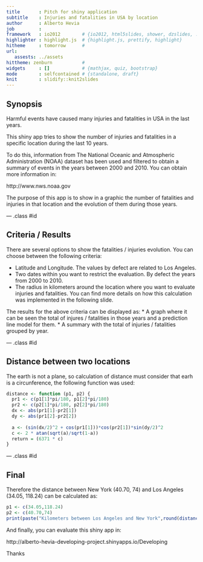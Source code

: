 ```yaml
---
title       : Pitch for shiny application
subtitle    : Injuries and fatalities in USA by location
author      : Alberto Hevia
job         : 
framework   : io2012        # {io2012, html5slides, shower, dzslides, ...}
highlighter : highlight.js  # {highlight.js, prettify, highlight}
hitheme     : tomorrow      # 
url: 
   assests: ../assets
hittheme: zenburn           #
widgets     : []            # {mathjax, quiz, bootstrap}
mode        : selfcontained # {standalone, draft}
knit        : slidify::knit2slides
---
```


## Synopsis

Harmful events have caused many injuries and fatalities in USA in the last years.

This shiny app tries to show the number of injuries and fatalities in a specific location during the last 10 years. 

To do this, information from The National Oceanic
and Atmospheric Administration (NOAA) dataset has been used and filtered to obtain a summary of events in the years between 2000 and 2010. You can obtain more information in:

http://www.nws.noaa.gov

The purpose of this app is to show in a graphic the number of fatalities and injuries in that location and the evolution of them during those years. 



--- .class #id 

## Criteria / Results

There are several options to show the fatalities / injuries evolution. You can choose between the following criteria:

  * Latitude and Longitude. The values by defect are related to Los Angeles.
  * Two dates within you want to restrict the evaluation. By defect the years from 2000 to 2010.
  * The radius in kilometers around the location where you want to evaluate injuries and fatalities. You can find more details on how this calculation was implemented in the following slide.

The results for the above criteria can be displayed as:
  * A graph where it can be seen the total of injures / fatalities in those years and a prediction line model for them.
  * A summary with the total of injuries / fatalities grouped by year.


--- .class #id

## Distance between two locations

The earth is not a plane, so calculation of distance must consider that earh is a circunference, the following function was used:

```r
distance <- function (p1, p2) {
  pr1 <- c(p1[1]*pi/180, p1[2]*pi/180)
  pr2 <- c(p2[1]*pi/180, p2[2]*pi/180)
  dx <- abs(pr1[1]-pr2[1])
  dy <- abs(pr1[2]-pr2[2])
    
  a <- (sin(dx/2)^2 + cos(pr1[1]))*cos(pr2[1])*sin(dy/2)^2
  c <- 2 * atan(sqrt(a)/sqrt(1-a))
  return = (6371 * c)
}
```

--- .class #id

## Final

Therefore the distance between New York (40.70, 74) and Los Angeles (34.05, 118.24) can be calculated as:
```r
p1 <- c(34.05,118.24)
p2 <- c(40.70,74)
print(paste("Kilometers between Los Angeles and New York",round(distance(p1,p2),2)))
```


And finally, you can evaluate this shiny app in:

http://alberto-hevia-developing-project.shinyapps.io/Developing

    
  
Thanks

